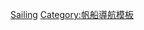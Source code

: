 {{Navbox
|name = 残疾人奥林匹克运动会帆船比赛
|title = [[夏季残疾人奥林匹克运动会帆船比赛|残疾人奥林匹克运动会帆船比赛]]
|state = {{{state|autocollapse}}}
|listclass = hlist
|titlestyle = background:#BFD7FF;
|imageleft = [[Image:Olympic pictogram Sailing.png|50px]]
|imageleftstyle = width:60px; <!-- minimize width used by left image cell -->
|imagestyle = width:60px; <!-- same as imageleftstyle to center the list -->
|image = [[File:No image.svg|40px|link=]] <!-- empty right image to center the list -->
|list1 =
* ''[[1996年夏季残疾人奥林匹克运动会帆船比赛|1996]] (表演赛)''
* [[2000年夏季残疾人奥林匹克运动会帆船比赛|2000]]
* [[2004年夏季残疾人奥林匹克运动会帆船比赛|2004]]
* [[2008年夏季残疾人奥林匹克运动会帆船比赛|2008]]
* [[2012年夏季残疾人奥林匹克运动会帆船比赛|2012]]
* [[2016年夏季残疾人奥林匹克运动会帆船比赛|2016]]
}}<noinclude>
{{collapsible option}}
[[Category:夏季残疾人奥林匹克运动会模板|Sailing]]
[[Category:帆船導航模板]]
</noinclude>
